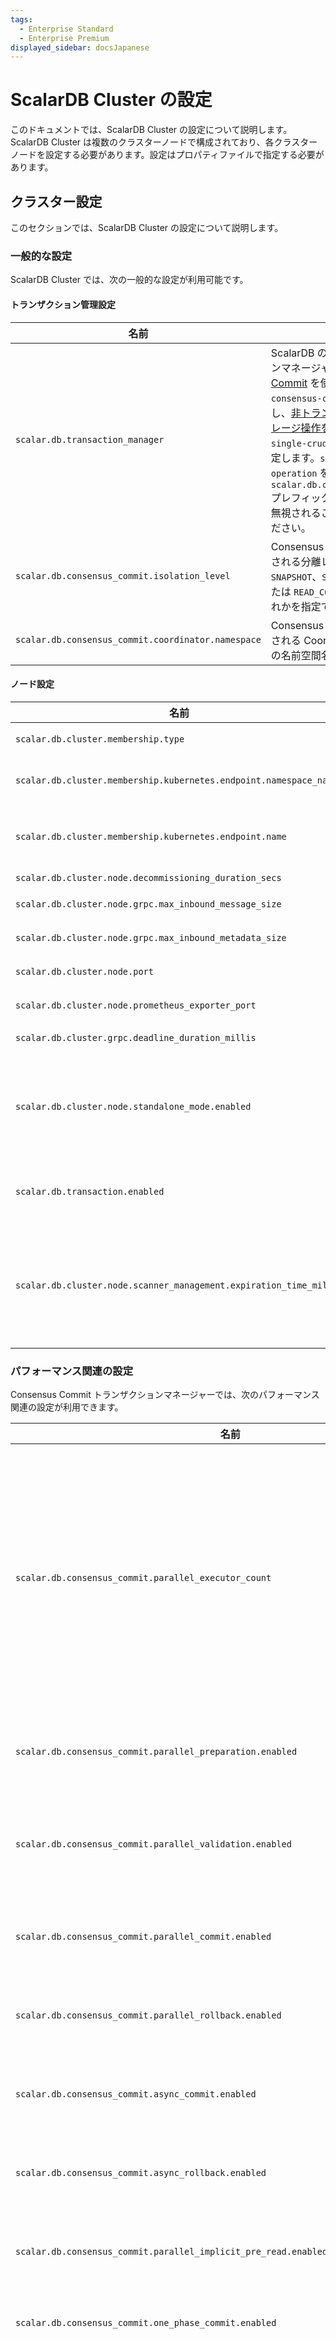 ```yaml
---
tags:
  - Enterprise Standard
  - Enterprise Premium
displayed_sidebar: docsJapanese
---
```


# ScalarDB Cluster の設定


<TranslationBanner />

このドキュメントでは、ScalarDB Cluster の設定について説明します。ScalarDB Cluster は複数のクラスターノードで構成されており、各クラスターノードを設定する必要があります。設定はプロパティファイルで指定する必要があります。

## クラスター設定

このセクションでは、ScalarDB Cluster の設定について説明します。

### 一般的な設定

ScalarDB Cluster では、次の一般的な設定が利用可能です。

#### トランザクション管理設定

| 名前                                                   | 説明                                                                                                                                                                                                                                                                                                                                                                                                                                                                                                                                                                              | デフォルト           |
|-------------------------------------------------------|-----------------------------------------------------------------------------------------------------------------------------------------------------------------------------------------------------------------------------------------------------------------------------------------------------------------------------------------------------------------------------------------------------------------------------------------------------------------------------------------------------------------------------------------------------------------------------------|---------------------|
| `scalar.db.transaction_manager`                       | ScalarDB のトランザクションマネージャー。[Consensus Commit](../consensus-commit.mdx) を使用するには `consensus-commit` を指定し、[非トランザクションストレージ操作を実行する](./run-non-transactional-storage-operations-through-scalardb-cluster.mdx) には `single-crud-operation` を指定します。`single-crud-operation` を使用する場合、`scalar.db.consensus_commit` プレフィックスの下の設定は無視されることに注意してください。 | `consensus-commit`  |
| `scalar.db.consensus_commit.isolation_level`          | Consensus Commit に使用される分離レベル。`SNAPSHOT`、`SERIALIZABLE` または `READ_COMMITTED` のいずれかを指定できます。                                                                                                                                                                                                                                                                                                                                                                                                                                                                                     | `SNAPSHOT`          |
| `scalar.db.consensus_commit.coordinator.namespace`    | Consensus Commit に使用される Coordinator テーブルの名前空間名。                                                                                                                                                                                                                                                                                                                                                                                                                                                                                                                                                        | `coordinator`       |

#### ノード設定

| 名前                                                                | 説明                                                                                                                                                                                                                                                                                                                                                                                                                                                                                                                                                                                                                                                                                                                                              | デフォルト          |
|-------------------------------------------------------------------|--------------------------------------------------------------------------------------------------------------------------------------------------------------------------------------------------------------------------------------------------------------------------------------------------------------------------------------------------------------------------------------------------------------------------------------------------------------------------------------------------------------------------------------------------------------------------------------------------------------------------------------------------------------------------------------------------------------------------------------------------|----------------|
| `scalar.db.cluster.membership.type`                               | メンバーシップの種類。現在、`KUBERNETES` のみ指定できます。                                                                                                                                                                                                                                                                                                                                                                                                                                                                                                                                                                                                                                                                                                    | `KUBERNETES`   |
| `scalar.db.cluster.membership.kubernetes.endpoint.namespace_name` | この設定は、`KUBERNETES` メンバーシップタイプ用です。[endpoint resource](https://kubernetes.io/docs/concepts/services-networking/service/#endpoints) の名前空間名。                                                                                                                                                                                                                                                                                                                                                                                                                                                                                                                                                                                                | `default`      |
| `scalar.db.cluster.membership.kubernetes.endpoint.name`           | この設定は、`KUBERNETES` メンバーシップタイプ用です。メンバーシップ情報を取得するための [endpoint resource](https://kubernetes.io/docs/concepts/services-networking/service/#endpoints) の名前。                                                                                                                                                                                                                                                                                                                                                                                                                                                                                                                                                                                 |                |
| `scalar.db.cluster.node.decommissioning_duration_secs`            | 廃止期間（秒単位）。                                                                                                                                                                                                                                                                                                                                                                                                                                                                                                                                                                                                                                                                                                                                              | `30`           |
| `scalar.db.cluster.node.grpc.max_inbound_message_size`            | 受信可能な最大メッセージサイズ。                                                                                                                                                                                                                                                                                                                                                                                                                                                                                                                                                                                                                                                                                                                                        | gRPCのデフォルト値    |
| `scalar.db.cluster.node.grpc.max_inbound_metadata_size`           | 受信できるメタデータの最大サイズ。                                                                                                                                                                                                                                                                                                                                                                                                                                                                                                                                                                                                                                                                                                                                       | gRPCのデフォルト値    |
| `scalar.db.cluster.node.port`                                     | ScalarDB Cluster ノードのポート番号。                                                                                                                                                                                                                                                                                                                                                                                                                                                                                                                                                                                                                                                                                                                             | `60053`        |
| `scalar.db.cluster.node.prometheus_exporter_port`                 | Prometheus エクスポーターのポート番号。                                                                                                                                                                                                                                                                                                                                                                                                                                                                                                                                                                                                                                                                                                                               | `9080`         |
| `scalar.db.cluster.grpc.deadline_duration_millis`                 | gRPC の期限期間（ミリ秒単位）。                                                                                                                                                                                                                                                                                                                                                                                                                                                                                                                                                                                                                                                                                                                                      | `60000` (60秒) |
| `scalar.db.cluster.node.standalone_mode.enabled`                  | スタンドアロンモードが有効かどうか。スタンドアロンモードが有効になっている場合、メンバーシップ設定 (`scalar.db.cluster.membership.*`) は無視されることに注意してください。                                                                                                                                                                                                                                                                                                                                                                                                                                                                                                                                                                                                                                 | `false`        |
| `scalar.db.transaction.enabled`                                    | トランザクション機能が有効かどうか。たとえば、埋め込み機能のみを使用する場合は、このプロパティを `false` に設定できます。                                                                                                                                                                                      | `true`                 |
| `scalar.db.cluster.node.scanner_management.expiration_time_millis` | ScalarDB Cluster ノードは進行中のスキャナーを管理しています。このプロセスは、リソースリークを防ぐために、長時間アイドル状態のスキャナーを期限切れにします。この設定では、このスキャナー管理機能の有効期限をミリ秒単位で指定します。                                                             | `60000` (60秒)   |

### パフォーマンス関連の設定

Consensus Commit トランザクションマネージャーでは、次のパフォーマンス関連の設定が利用できます。

| 名前                                                              | 説明                                                                                                                                                                                                    | デフォルト                |
|----------------------------------------------------------------------------------------|-------------------------------------------------------------------------------------------------------------------------------------------------------------------------------------------------------------------------------------------------------------------------------------------|-------------------------------------------------------------------|
| `scalar.db.consensus_commit.parallel_executor_count`                                   | 並列実行のためのエグゼキュータ (スレッド) の数。この数値は、ScalarDB Cluster ノード内または ScalarDB プロセス内のトランザクション全体のスレッド数の合計を示します。                                                                                                                                               | `128`                                                             |
| `scalar.db.consensus_commit.parallel_preparation.enabled`                              | 準備フェーズが並行して実行されるかどうか。                                                                                                                                                                                                                             | `true`                                                            |
| `scalar.db.consensus_commit.parallel_validation.enabled`                               | 検証フェーズ (`EXTRA_READ` 内) が並列で実行されるかどうか。                                                                                                                                                                                                            | `scalar.db.consensus_commit.parallel_commit.enabled` の値 |
| `scalar.db.consensus_commit.parallel_commit.enabled`                                   | コミットフェーズが並列で実行されるかどうか。                                                                                                                                                                                                                                  | `true`                                                            |
| `scalar.db.consensus_commit.parallel_rollback.enabled`                                 | ロールバックフェーズが並列で実行されるかどうか。                                                                                                                                                                                                                                | `scalar.db.consensus_commit.parallel_commit.enabled` の値 |
| `scalar.db.consensus_commit.async_commit.enabled`                                      | コミットフェーズが非同期で実行されるかどうか。                                                                                                                                                                                                                               | `false`                                                           |
| `scalar.db.consensus_commit.async_rollback.enabled`                                    | ロールバックフェーズが非同期に実行されるかどうか。                                                                                                                                                                                                                             | `scalar.db.consensus_commit.async_commit.enabled` の値    |
| `scalar.db.consensus_commit.parallel_implicit_pre_read.enabled`                        | 暗黙的な事前読み取りが並列で実行されるかどうか。                                                                                                                                                                                                                                 | `true`                                                            |
| `scalar.db.consensus_commit.one_phase_commit.enabled`                                  | 1フェーズコミット最適化が有効かどうか。                                                                                                                                                                                                                              | `false`                                                           |
| `scalar.db.consensus_commit.coordinator.write_omission_on_read_only.enabled`           | 読み取り専用トランザクションに対して Coordinator テーブルへの書き込み省略最適化を有効にするかどうか。この最適化は、データを変更しない読み取り専用トランザクションに有効であり、Coordinator テーブルへの不要な書き込みを回避します。                                                      | `true`                                                            |
| `scalar.db.consensus_commit.coordinator.group_commit.enabled`                          | トランザクション状態のコミットがバッチモードで実行されるかどうか。この機能は、2フェーズコミットインターフェイスでは使用できません。                                                                                                                                                  | `false`                                                           |
| `scalar.db.consensus_commit.coordinator.group_commit.slot_capacity`                    | グループコミット機能のグループ内のスロットの最大数。値が大きいとグループコミットの効率は向上しますが、待ち時間が増加し、トランザクションの競合が発生する可能性も高くなります。[^1]                                                                                    | `20`                                                              |
| `scalar.db.consensus_commit.coordinator.group_commit.group_size_fix_timeout_millis`    | グループ内のスロットのサイズを固定するためのタイムアウト。値が大きいとグループコミットの効率が向上しますが、待ち時間が増加し、トランザクションの競合が発生する可能性も高くなります。[^1]                                                                                                        | `40`                                                              |
| `scalar.db.consensus_commit.coordinator.group_commit.delayed_slot_move_timeout_millis` | 遅延スロットをグループから別の分離グループに移動して、元のグループが遅延トランザクションの影響を受けないようにするためのタイムアウト。値が大きいとグループコミットの効率が向上しますが、待ち時間が増加し、トランザクションの競合が発生する可能性も高くなります。[^1] | `1200`                                                            |
| `scalar.db.consensus_commit.coordinator.group_commit.old_group_abort_timeout_millis`   | 進行中の古いグループをアボートするためのタイムアウト。値が小さいと、積極的なアボートによってリソースの消費量が減りますが、長時間実行されるトランザクションで不要なアボートが発生する可能性も高くなります。                                                                                    | `60000`                                                           |
| `scalar.db.consensus_commit.coordinator.group_commit.timeout_check_interval_millis`    | グループコミット関連のタイムアウトをチェックする間隔。                                                                                                                                                                                                                                  | `20`                                                              |
| `scalar.db.consensus_commit.coordinator.group_commit.metrics_monitor_log_enabled`      | グループコミットのメトリックが定期的にログに記録されるかどうか。                                                                                                                                                                                                                   | `false`                                                           |

### ストレージ関連の設定

ScalarDB には、複数のストレージ実装をサポートするストレージ（データベース）抽象化レイヤーがあります。`scalar.db.storage` プロパティを使用してストレージ実装を指定できます。

データベースを選択して、各ストレージで使用可能な設定を確認します。

<Tabs groupId="databases" queryString>
  <TabItem value="JDBC_databases" label="JDBC databases" default>
    JDBC データベースでは次の設定を使用できます。

    | 名前                                                      | 説明                                                                                                                                                                  | デフォルト                      |
    |-----------------------------------------------------------|------------------------------------------------------------------------------------------------------------------------------------------------------------------------------|------------------------------|
    | `scalar.db.storage`                                       | `jdbc` を指定する必要があります。                                                                                                                                                    | -                            |
    | `scalar.db.contact_points`                                | JDBC 接続 URL。                                                                                                                                                         |                              |
    | `scalar.db.username`                                      | データベースにアクセスするためのユーザー名。                                                                                                                                             |                              |
    | `scalar.db.password`                                      | データベースにアクセスするためのパスワード。                                                                                                                                             |                              |
    | `scalar.db.jdbc.connection_pool.min_idle`                 | 接続プール内のアイドル接続の最小数。                                                                                                                   | `20`                         |
    | `scalar.db.jdbc.connection_pool.max_idle`                 | 接続プール内でアイドル状態のままにできる接続の最大数。                                                                                                   | `50`                         |
    | `scalar.db.jdbc.connection_pool.max_total`                | 接続プールで同時にアクティブにできるアイドル接続と借用接続の最大合計数。制限がない場合は負の値を使用します。                        | `100`                        |
    | `scalar.db.jdbc.prepared_statements_pool.enabled`         | このプロパティを `true` に設定すると、準備されたステートメントのプールが有効になります。                                                                                                          | `false`                      |
    | `scalar.db.jdbc.prepared_statements_pool.max_open`        | ステートメントプールから同時に割り当てることができるオープンステートメントの最大数。制限がない場合は負の値を使用します。                                         | `-1`                         |
    | `scalar.db.jdbc.isolation_level`                          | JDBC の分離レベル。`READ_UNCOMMITTED`、`READ_COMMITTED`、`REPEATABLE_READ`、または `SERIALIZABLE` を指定できます。                                                       | 基盤データベース固有 |
    | `scalar.db.jdbc.table_metadata.connection_pool.min_idle`  | テーブルメタデータの接続プール内のアイドル接続の最小数。                                                                                            | `5`                          |
    | `scalar.db.jdbc.table_metadata.connection_pool.max_idle`  | テーブルメタデータの接続プール内でアイドル状態のままにできる接続の最大数。                                                                            | `10`                         |
    | `scalar.db.jdbc.table_metadata.connection_pool.max_total` | テーブルメタデータの接続プールで同時にアクティブにできるアイドル接続と借用接続の最大合計数。制限がない場合は負の値を使用します。 | `25`                         |
    | `scalar.db.jdbc.admin.connection_pool.min_idle`           | 管理者の接続プール内のアイドル接続の最小数。                                                                                                         | `5`                          |
    | `scalar.db.jdbc.admin.connection_pool.max_idle`           | 管理者の接続プール内でアイドル状態のままにできる接続の最大数。                                                                                         | `10`                         |
    | `scalar.db.jdbc.admin.connection_pool.max_total`          | 管理者の接続プールで同時にアクティブにできるアイドル接続と借用接続の最大合計数。制限がない場合は負の値を使用します。              | `25`                         |
    | `scalar.db.jdbc.db2.variable_key_column_size`             | IBM Db2 で主キーまたはセカンダリキーとして使用される場合の TEXT 列と BLOB 列の列サイズ。最小 64 バイト。                                                                                                                                | `128`                        |
    | `scalar.db.jdbc.db2.time_column.default_date_component`   | IBM Db2 で `TIME` データを格納するために使用される日付コンポーネントの値。ScalarDB の `TIME` 型データを格納するために IBM Db2 の TIMESTAMP 型が使用されるため (小数秒の精度を提供するため)、ScalarDB は比較と並べ替えを容易にするために、同じ日付コンポーネント値を持つ `TIME` データを保存します。 | `1970-01-01`                 |

:::note

SQLite3 を JDBC データベースとして使用している場合は、`scalar.db.contact_points` を次のように設定する必要があります。

```properties
scalar.db.contact_points=jdbc:sqlite:<SQLITE_DB_FILE_PATH>?busy_timeout=10000
```

他の JDBC データベースとは異なり、[SQLite3 doesn't fully support concurrent access](https://www.sqlite.org/lang_transaction.html)。[`SQLITE_BUSY`](https://www.sqlite.org/rescode.html#busy) によって内部的に頻繁に発生するエラーを回避するには、[`busy_timeout`](https://www.sqlite.org/c3ref/busy_timeout.html) パラメータを設定することをお勧めします。

:::
</TabItem>
<TabItem value="DynamoDB" label="DynamoDB">
DynamoDB では次の設定が利用可能です。

    | 名前                                  | 説明                                                                                                                                                                                                                                                 | デフォルト    |
    |---------------------------------------|-------------------------------------------------------------------------------------------------------------------------------------------------------------------------------------------------------------------------------------------------------------|------------|
    | `scalar.db.storage`                   | `dynamo` を指定する必要があります。                                                                                                                                                                                                                                 | -          |
    | `scalar.db.contact_points`            | ScalarDB が通信する AWS リージョン (例: `us-east-1`)。                                                                                                                                                                                      |            |
    | `scalar.db.username`                  | AWS とやり取りするユーザーを識別するために使用される AWS アクセスキー。                                                                                                                                                                                              |            |
    | `scalar.db.password`                  | AWS と対話するユーザーを認証するために使用される AWS シークレットアクセスキー。                                                                                                                                                                                   |            |
    | `scalar.db.dynamo.endpoint_override`  | ScalarDB が通信する Amazon DynamoDB エンドポイント。これは主に、AWS サービスではなくローカルインスタンスでのテストに使用されます。                                                                                                        |            |
    | `scalar.db.dynamo.namespace.prefix`   | ユーザー名前空間とメタデータ名前空間名のプレフィックス。AWS では単一の AWS リージョン内で一意のテーブル名を持つ必要があるため、単一の AWS リージョン内で複数の ScalarDB 環境 (開発、本番など) を使用する場合に便利です。 |            |
  </TabItem>
  <TabItem value="Cosmos_DB_for_NoSQL" label="Cosmos DB for NoSQL">
    CosmosDB for NoSQL では次の設定が利用可能です。

    | 名前                                 | 説明                                                                                              | デフォルト  |
    |--------------------------------------|----------------------------------------------------------------------------------------------------------|----------|
    | `scalar.db.storage`                  | `cosmos` を指定する必要があります。                                                                              | -        |
    | `scalar.db.contact_points`           | ScalarDB が通信する NoSQL エンドポイント用の Azure Cosmos DB。                               |          |
    | `scalar.db.password`                 | Azure Cosmos DB for NoSQL にアクセスするための認証を実行するために使用されるマスターキーまたは読み取り専用キーのいずれか。 |          |
    | `scalar.db.cosmos.consistency_level` | Cosmos DB 操作に使用される一貫性レベル。`STRONG` または `BOUNDED_STALENESS` を指定できます。       | `STRONG` |
  </TabItem>
  <TabItem value="Cassandra" label="Cassandra">
    Cassandra では次の設定が利用可能です。

    | 名前                                    | 説明                                                           | デフォルト    |
    |-----------------------------------------|-----------------------------------------------------------------------|------------|
    | `scalar.db.storage`                     | `cassandra` を指定する必要があります。                                        | -          |
    | `scalar.db.contact_points`              | カンマで区切られた連絡先。                                       |            |
    | `scalar.db.contact_port`                | すべての連絡先ポイントのポート番号。                               |            |
    | `scalar.db.username`                    | データベースにアクセスするためのユーザー名。                                      |            |
    | `scalar.db.password`                    | データベースにアクセスするためのパスワード。                                      |            |
  </TabItem>
</Tabs>

#### マルチストレージのサポート

ScalarDB は、複数のストレージ実装を同時に使用することをサポートしています。`scalar.db.storage` プロパティの値として `multi-storage` を指定すると、複数のストレージを使用できます。

複数のストレージの使用の詳細については、[マルチストレージトランザクション](../multi-storage-transactions.mdx)を参照してください。

##### パーティション間スキャン設定

以下で説明するようにパーティション間スキャンオプションを有効にすると、`Scan` 操作でパーティション全体のすべてのレコードを取得できます。さらに、`cross_partition_scan.filtering` と `cross_partition_scan.ordering` をそれぞれ有効にすることで、パーティション間 `Scan` 操作で任意の条件と順序を指定できます。現在、順序付けオプション付きのパーティション間スキャンは、JDBC データベースでのみ使用できます。フィルタリングと順序付けを有効にするには、`scalar.db.cross_partition_scan.enabled` を `true` に設定する必要があります。

パーティション間スキャンの使用方法の詳細については、[スキャン操作](../api-guide.mdx#スキャン操作)を参照してください。

:::warning

非 JDBC データベースの場合、トランザクションはより低い分離レベル (つまり、`SNAPSHOT`) で実行される可能性があるため、`SERIALIAZABLE` 分離レベルでパーティション間スキャンを有効にすることはお勧めしません。非 JDBC データベースを使用する場合は、トランザクションの一貫性が重要でない場合にのみ、自己責任でパーティション間スキャンを使用してください。

:::

| 名前                                               | 説明                                   | デフォルト |
|----------------------------------------------------|-----------------------------------------------|---------|
| `scalar.db.cross_partition_scan.enabled`           | パーティション間スキャンを有効にします。                  | `false` |
| `scalar.db.cross_partition_scan.filtering.enabled` | パーティション間スキャンでフィルタリングを有効にします。     | `false` |
| `scalar.db.cross_partition_scan.ordering.enabled`  | パーティション間スキャンで順序付けを有効にします。      | `false` |

##### スキャンフェッチサイズ

ストレージのスキャン操作でフェッチサイズを次のプロパティで設定できます。

| 名前                         | 説明                                                                                                                                                                                                                             | デフォルト |
|-----------------------------|-------------------------------------------------------------------------------------------------------------------------------------------------------------------------------------------------------------------------------- |-----------|
| `scalar.db.scan_fetch_size` | ストレージのスキャン操作時に一度に取得するレコード数を指定します。値を大きくすると、大きな結果セットの場合にストレージへのアクセスの往復回数が減りパフォーマンスが向上しますが、メモリ使用量も増加します。値を小さくするとメモリ使用量は減りますが、レイテンシが増加する場合があります。 | `10`     |

## ScalarDB Cluster GraphQL の設定

ScalarDB Cluster GraphQL の設定は次のとおりです。

| 名前                                                | 説明                                                                                                                                                                                              | デフォルト              |
|-----------------------------------------------------|----------------------------------------------------------------------------------------------------------------------------------------------------------------------------------------------------------|----------------------|
| `scalar.db.graphql.enabled`                         | ScalarDB Cluster GraphQL が有効かどうか。                                                                                                                                                             | `false`              |
| `scalar.db.graphql.port`                            | GraphQL サーバーのポート番号。                                                                                                                                                                       | `8080`               |
| `scalar.db.graphql.path`                            | GraphQL エンドポイントの URL のパスコンポーネント。                                                                                                                                                       | `/graphql`           |
| `scalar.db.graphql.namespaces`                      | GraphQL サーバーがスキーマを生成するテーブルの名前空間のコンマ区切りリスト。指定しない場合、GraphQL サーバーは、すべての ScalarDB 管理名前空間内のすべてのテーブルのスキーマを生成します。 |                      |
| `scalar.db.graphql.graphiql`                        | GraphQL サーバーが [GraphiQL](https://github.com/graphql/graphiql) IDE を提供するかどうか。                                                                                                                   | `true`               |
| `scalar.db.graphql.schema_checking_interval_millis` | ScalarDB スキーマに変更が検出された場合に GraphQL サーバーが GraphQL スキーマを再構築する間隔 (ミリ秒単位)。                                                                       | `30000` (30秒) |

#### サーバーの実行中に ScalarDB スキーマを作成または変更する

GraphQL スキーマはサーバーの起動時に静的に構築されるため、ScalarDB スキーマが変更された場合 (たとえば、テーブルが追加、変更、または削除された場合)、対応する GraphQL スキーマは再構築されない限り変更を反映しません。これに対処するために、GraphQL サーバーは、定期的なチェックとオンデマンドチェックの2つのメカニズムを提供します。

##### 定期的なチェックを実行する

サーバーは、ScalarDB スキーマに変更が発生したかどうかを定期的にチェックし、必要に応じて対応する GraphQL スキーマを再構築します。デフォルトでは、チェックは30秒ごとに行われますが、間隔は `scalar.db.graphql.schema_checking_interval_millis` プロパティを使用して設定できます。

定期的なチェックを実行する必要がない場合は、プロパティ値を `-1` に設定して無効にすることができます。

##### オンデマンドチェックを実行する

また、HTTP API の `/update-graphql-schema` エンドポイントに POST リクエストを実行して、サーバーに ScalarDB スキーマの変更をチェックし、必要に応じて対応する GraphQL スキーマを再構築するように要求することもできます。

たとえば、HTTP API が `localhost:8080` で実行されていて、`scalar.db.graphql.path` プロパティが `/graphql` に設定されている場合、次のコマンドを実行してこのエンドポイントを呼び出すことができます。

```console
curl -X POST http://localhost:8080/graphql/update-graphql-schema
```

### SQL 関連の設定

ScalarDB Cluster SQL の設定は次のとおりです。

| 名前                                     | 説明                                                                                              | デフォルト       |
|------------------------------------------|----------------------------------------------------------------------------------------------------------|---------------|
| `scalar.db.sql.enabled`                  | ScalarDB Cluster SQL が有効かどうか。                                                                 | `false`       |
| `scalar.db.sql.statement_cache.enabled`  | ステートメントキャッシュを有効にします。                                                                              | `false`       |
| `scalar.db.sql.statement_cache.size`     | キャッシュされたステートメントの最大数。                                                                     | `100`         |
| `scalar.db.sql.default_transaction_mode` | デフォルトのトランザクションモード。`TRANSACTION` または `TWO_PHASE_COMMIT_TRANSACTION` を設定できます。                    | `TRANSACTION` |
| `scalar.db.sql.default_namespace_name`   | デフォルトの名前空間名。SQL ステートメントで名前空間名を指定しない場合は、この値が使用されます。 |               |

## その他の ScalarDB Cluster 設定

ScalarDB Cluster で使用できる追加の設定は次のとおりです。

| 名前                                                              | 説明                                                                                                                                                                                                                                                                                                                                           | デフォルト         |
|------------------------------------------------------------------|------------------------------------------------------------------------------------------------------------------------------------------------------------------------------------------------------------------------------------------------------------------------------------------------------------------------------------------------|------------------|
| `scalar.db.metadata.cache_expiration_time_secs`                  | ScalarDB には、データベースへのリクエスト数を減らすためのメタデータキャッシュがあります。この設定では、キャッシュの有効期限を秒単位で指定します。`-1`を指定した場合は、キャッシュは期限切れになりません。                                                                                                                                                                      | `60`              |
| `scalar.db.active_transaction_management.expiration_time_millis` | ScalarDB は進行中のトランザクションを管理しており、トランザクション ID を使用して再開できます。この設定は、このトランザクション管理機能の有効期限をミリ秒単位で指定します。                                                                                                                                                                                                    | `-1` (有効期限なし) |
| `scalar.db.consensus_commit.include_metadata.enabled`            | Consensus Commit を使用している場合に、`true` に設定すると、`Get` および `Scan` 操作の結果にトランザクションメタデータが含まれます。特定のテーブルのトランザクションメタデータ列の詳細を表示するには、`DistributedTransactionAdmin.getTableMetadata()` メソッドを使用します。このメソッドは、トランザクションメタデータ列が追加されたテーブルメタデータを返します。この設定を使用すると、トランザクション関連の問題を調査するのに役立ちます。 | `false`          |
| `scalar.db.default_namespace_name`                               | 指定された名前空間名は、名前空間を指定していない操作によって使用されます。                                                                                                                                                                                                                                                                                  |                  |

## クライアント設定

このセクションでは、ScalarDB Cluster クライアントの一般的な設定について説明します。

### プリミティブインターフェイスの設定

次の表は、ScalarDB Cluster クライアントの一般的な設定を示しています。

| 名前                                               | 説明                                                                                                                                                                                                                                                                                                                                                                                                                                                                                                                                                                                                                                                            | デフォルト                |
|----------------------------------------------------|------------------------------------------------------------------------------------------------------------------------------------------------------------------------------------------------------------------------------------------------------------------------------------------------------------------------------------------------------------------------------------------------------------------------------------------------------------------------------------------------------------------------------------------------------------------------------------------------------------------------------------------------------------------------|------------------------|
| `scalar.db.transaction_manager`                    | `cluster` を指定する必要があります。                                                                                                                                                                                                                                                                                                                                                                                                                                                                                                                                                                                                                                         | -                      |
| `scalar.db.contact_points`                         | クラスターの接続先。`indirect` クライアントモードを使用する場合は、`indirect:<LOAD_BALANCER_IP_ADDRESS>` 形式を使用して、クラスターノードの前にあるロードバランサーの IP アドレスを指定します。`direct-kubernetes` クライアントモードを使用する場合は、`direct-kubernetes:<NAMESPACE_NAME>/<ENDPOINT_NAME>` または `direct-kubernetes:<ENDPOINT_NAME>` 形式を使用して、メンバーシップ情報を取得するための名前空間名 (オプション) と [endpoint resource](https://kubernetes.io/docs/concepts/services-networking/service/#endpoints) の名前を指定します。名前空間名を指定しない場合、クライアントは `default` 名前空間を使用します。 |                        |  
| `scalar.db.contact_port`                           | 接続先のポート番号。                                                                                                                                                                                                                                                                                                                                                                                                                                                                                                                                                                                                                                                     | `60053`                |
| `scalar.db.cluster.grpc.deadline_duration_millis`  | gRPC の期限期間 (ミリ秒単位)。                                                                                                                                                                                                                                                                                                                                                                                                                                                                                                                                                                                                                                                  | `60000` (60秒)   |
| `scalar.db.cluster.grpc.max_inbound_message_size`  | 単一の gRPC フレームに許可される最大メッセージサイズ。                                                                                                                                                                                                                                                                                                                                                                                                                                                                                                                                                                                                                                  | gRPC のデフォルト値 |
| `scalar.db.cluster.grpc.max_inbound_metadata_size` | 受信できるメタデータの最大サイズ。                                                                                                                                                                                                                                                                                                                                                                                                                                                                                                                                                                                                                                       | gRPC のデフォルト値 |
| `scalar.db.cluster.client.scan_fetch_size`         | クラスターからデータを取得するために `Scanner` で使用されるフェッチサイズ。これは、`Scanner` がクラスターから一度に取得するレコード数です。値を大きくすると、クラスターへの往復回数が減ってパフォーマンスが向上しますが、メモリ使用量も増加する可能性があります。                                                                                                                                                                                                                                                                                                                                                                               | `10`                   |

たとえば、`indirect` クライアントモードを使用し、ロードバランサーの IP アドレスが `192.168.10.1` の場合、次のようにクライアントを設定できます。

```properties
scalar.db.transaction_manager=cluster
scalar.db.contact_points=indirect:192.168.10.1
```

または、`direct-kubernetes` クライアントモードを使用し、エンドポイントの名前空間が `ns`、エンドポイント名が `scalardb-cluster` の場合、次のようにクライアントを設定できます。

```properties
scalar.db.transaction_manager=cluster
scalar.db.contact_points=direct-kubernetes:ns/scalardb-cluster
```

### SQL インターフェイスの設定

次の表は、ScalarDB Cluster SQL クライアントの設定を示しています。

| 名前                                               | 説明                                                                                                                                                                                                                                                                                                                                                                                                                                                                                                                                                                                                                                                            | デフォルト                |
|----------------------------------------------------|------------------------------------------------------------------------------------------------------------------------------------------------------------------------------------------------------------------------------------------------------------------------------------------------------------------------------------------------------------------------------------------------------------------------------------------------------------------------------------------------------------------------------------------------------------------------------------------------------------------------------------------------------------------------|------------------------|
| `scalar.db.sql.cluster_mode.contact_points`        | クラスターの接続先。`indirect` クライアントモードを使用する場合は、`indirect:<LOAD_BALANCER_IP_ADDRESS>` 形式を使用して、クラスターノードの前にあるロードバランサーの IP アドレスを指定します。`direct-kubernetes` クライアントモードを使用する場合は、`direct-kubernetes:<NAMESPACE_NAME>/<ENDPOINT_NAME>` または `direct-kubernetes:<ENDPOINT_NAME>` 形式を使用して、メンバーシップ情報を取得するための名前空間名 (オプション) と [endpoint resource](https://kubernetes.io/docs/concepts/services-networking/service/#endpoints) の名前を指定します。名前空間名を指定しない場合、クライアントは `default` 名前空間を使用します。 |                        |
| `scalar.db.sql.cluster_mode.contact_port`          | 接続先のポート番号。                                                                                                                                                                                                                                                                                                                                                                                                                                                                                                                                                                                                                                                     | `60053`                |
| `scalar.db.sql.default_transaction_mode`           | デフォルトのトランザクションモード。`TRANSACTION` または `TWO_PHASE_COMMIT_TRANSACTION` を設定できます。                                                                                                                                                                                                                                                                                                                                                                                                                                                                                                                                                                                  | `TRANSACTION`          |
| `scalar.db.sql.default_namespace_name`             | デフォルトの名前空間名。SQL ステートメントで名前空間名を指定しない場合は、この値が使用されます。                                                                                                                                                                                                                                                                                                                                                                                                                                                                                                                                                                               |                        |
| `scalar.db.cluster.grpc.deadline_duration_millis`  | gRPC の期限期間 (ミリ秒単位)。                                                                                                                                                                                                                                                                                                                                                                                                                                                                                                                                                                                                                                                  | `60000` (60秒)   |
| `scalar.db.cluster.grpc.max_inbound_message_size`  | 単一の gRPC フレームに許可される最大メッセージサイズ。                                                                                                                                                                                                                                                                                                                                                                                                                                                                                                                                                                                                                                  | gRPC のデフォルト値 |
| `scalar.db.cluster.grpc.max_inbound_metadata_size` | 受信できるメタデータの最大サイズ。                                                                                                                                                                                                                                                                                                                                                                                                                                                                                                                                                                                                                                       | gRPC のデフォルト値 |

たとえば、`indirect` クライアントモードを使用し、ロードバランサーの IP アドレスが `192.168.10.1` の場合、次のようにクライアントを設定できます。

```properties
scalar.db.sql.connection_mode=cluster
scalar.db.sql.cluster_mode.contact_points=indirect:192.168.10.1
```

または、`direct-kubernetes` クライアントモードを使用し、エンドポイントの名前空間が `ns`、エンドポイント名が `scalardb-cluster` の場合、次のようにクライアントを設定できます。

```properties
scalar.db.sql.connection_mode=cluster
scalar.db.sql.cluster_mode.contact_points=direct-kubernetes:ns/scalardb-cluster
```

ScalarDB JDBC の設定方法の詳細については、[JDBC 接続 URL](../scalardb-sql/jdbc-guide.mdx#jdbc-接続-url) を参照してください。

Spring Data JDBC for ScalarDB の設定方法の詳細については、[設定](../scalardb-sql/spring-data-guide.mdx#設定)を参照してください。

## 設定例 - アプリ、ScalarDB Cluster、データベース

```mermaid
flowchart LR
    app["アプリ -<br />gRPC を利用する ScalarDB ライブラリ"]
    cluster["ScalarDB Cluster -<br />(Consensus Commit を提供する<br />ScalarDB ライブラリ)"]
    db[(基盤となるストレージまたはデータベース)]
    app --> cluster --> db
```

この設定例では、アプリ (gRPC を利用する ScalarDB ライブラリ) が ScalarDB Cluster を通じて基盤となるストレージまたはデータベース (この場合は Cassandra) に接続しています。ScalarDB Cluster は、ScalarDB Enterprise エディションでのみ利用可能なコンポーネントです。

:::note

この設定は、ScalarDB Cluster が [Scalar Admin](https://github.com/scalar-labs/scalar-admin) インターフェースを実装しているため、本番環境での使用に適しています。このインターフェースにより、ScalarDB Cluster を一時停止することで、ScalarDB のトランザクション的に一貫性のあるバックアップを作成できます。

:::

アプリを ScalarDB Cluster を通じて基盤となるデータベースに接続する設定例を以下に示します。

```properties
# トランザクションマネージャーの実装。
scalar.db.transaction_manager=cluster

# クラスターの接続先。
scalar.db.contact_points=indirect:<SCALARDB_CLUSTER_CONTACT_POINT>
```

クライアント設定の詳細については、[ScalarDB Cluster クライアント設定](#クライアント設定) を参照してください。

[^1]: アプリケーションのアクセスパターンを考慮し、アプリケーションで使用するストレージと同じストレージを使用して、いくつかのバリエーション（例：デフォルト値の75%と125%）でパフォーマンスをベンチマークし、最適な設定を決定することをお勧めします。適切な設定は、これらの要素に強く依存して決まります。また、最適な組み合わせを決定するために、これらのパラメータの組み合わせをベンチマークすることも重要です（例：最初に `slot_capacity:20` と `group_size_fix_timeout_millis:40`、次に `slot_capacity:30` と `group_size_fix_timeout_millis:40`、3番目に `slot_capacity:20` と `group_size_fix_timeout_millis:80`）。

